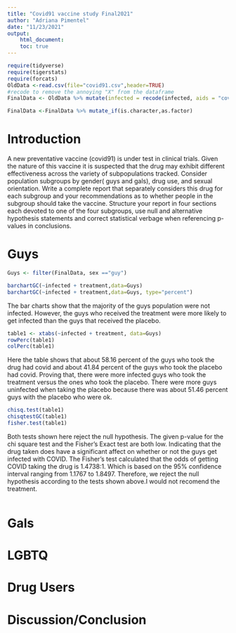 ```yaml
---
title: "Covid91 vaccine study Final2021"
author: "Adriana Pimentel"
date: "11/23/2021"
output: 
    html_document:
    toc: true
---
```


```r
require(tidyverse)
require(tigerstats)
require(forcats)
OldData <-read.csv(file="covid91.csv",header=TRUE)
#recode to remove the annoying "X" from the dataframe
FinalData <- OldData %>% mutate(infected = recode(infected, aids = "covid", none = "OK" )) %>% select(-one_of("X"))

FinalData <-FinalData %>% mutate_if(is.character,as.factor)
```

# Introduction

A new  preventative vaccine (covid91) is under test in clinical trials. Given the nature of this vaccine it is suspected that the drug may exhibit different effectiveness across the variety of subpopulations tracked. Consider population subgroups by gender( guys and gals), drug use, and sexual orientation. Write a complete report that separately considers this drug for each subgroup and your recommendations as to whether people in the subgroup should take the vaccine. Structure your report in four sections each devoted to one of the four subgroups, use null and alternative hypothesis statements and correct statistical verbage when referencing p-values in conclusions.

# Guys

```r
Guys <- filter(FinalData, sex =="guy")
```

```r
barchartGC(~infected + treatment,data=Guys)
barchartGC(~infected + treatment,data=Guys, type="percent")

```

The bar charts show that the majority of the guys population were not infected. However, the guys who received the treatment were more likely to get infected than the guys that received the placebo. 

```r
table1 <- xtabs(~infected + treatment, data=Guys)
rowPerc(table1)
colPerc(table1)
```

Here the table shows that about 58.16 percent of the guys who took the drug had covid and about 41.84 percent of the guys who took the placebo had covid. Proving that, there were more infected guys who took the treatment versus the ones who took the placebo. There were more guys uninfected when taking the placebo because there was about 51.46 percent guys with the placebo who were ok. 


```r
chisq.test(table1)
chisqtestGC(table1)
fisher.test(table1)
```

Both tests shown here reject the null hypothesis. The given p-value for the chi square test and the Fisher's Exact test are both low. Indicating that the drug taken does have a significant affect on whether or not the guys get infected with COVID. The Fisher's test calculated that the odds of getting COVID taking the drug is 1.4738:1. Which is based on the 95% confidence interval ranging from 1.1767 to 1.8497. Therefore, we reject the null hypothesis according to the tests shown above.I would not recomend the treatment. 

```r

```



# Gals

# LGBTQ

# Drug Users

# Discussion/Conclusion

